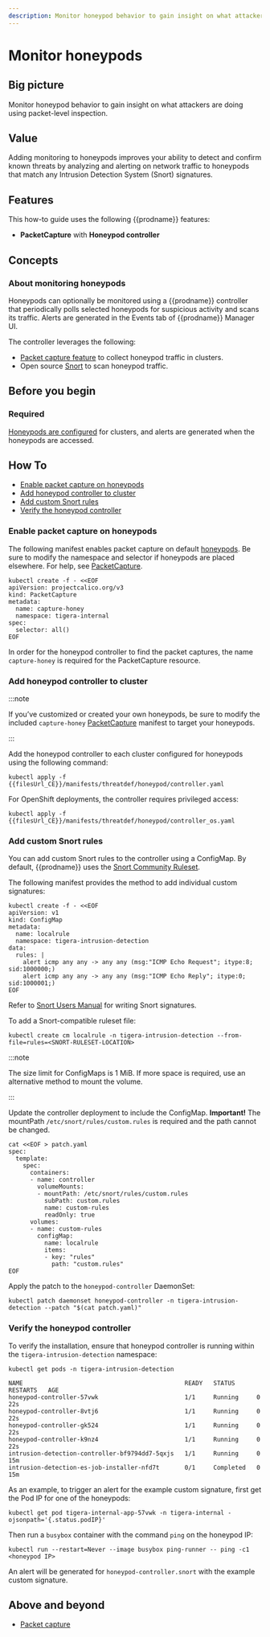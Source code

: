 ```yaml
---
description: Monitor honeypod behavior to gain insight on what attackers are doing.
---
```


# Monitor honeypods

## Big picture

Monitor honeypod behavior to gain insight on what attackers are doing using packet-level inspection.

## Value

Adding monitoring to honeypods improves your ability to detect and confirm known threats by analyzing and alerting on network traffic to honeypods that match any Intrusion Detection System (Snort) signatures.

## Features

This how-to guide uses the following {{prodname}} features:

- **PacketCapture** with **Honeypod controller**

## Concepts

### About monitoring honeypods

Honeypods can optionally be monitored using a {{prodname}} controller that periodically polls selected honeypods for suspicious activity and scans its traffic. Alerts are generated in the Events tab of {{prodname}} Manager UI.

The controller leverages the following:

- [Packet capture feature](/visibility/packetcapture) to collect honeypod traffic in clusters.
- Open source [Snort](https://www.snort.org/) to scan honeypod traffic.

## Before you begin

### Required

[Honeypods are configured](/threat/honeypod/honeypods) for clusters, and alerts are generated when the honeypods are accessed.

## How To

- [Enable packet capture on honeypods](#enable-packet-capture-on-honeypods)
- [Add honeypod controller to cluster](#add-honeypod-controller-to-cluster)
- [Add custom Snort rules](#add-custom-snort-rules)
- [Verify the honeypod controller](#verify-the-honeypod-controller)

### Enable packet capture on honeypods

The following manifest enables packet capture on default [honeypods](/threat/honeypod/honeypods).
Be sure to modify the namespace and selector if honeypods are placed elsewhere.
For help, see [PacketCapture](/visibility/packetcapture).

```batch
kubectl create -f - <<EOF
apiVersion: projectcalico.org/v3
kind: PacketCapture
metadata:
  name: capture-honey
  namespace: tigera-internal
spec:
  selector: all()
EOF
```

In order for the honeypod controller to find the packet captures, the name `capture-honey` is required for the PacketCapture resource.

### Add honeypod controller to cluster

:::note

If you’ve customized or created your own honeypods, be sure to modify the included `capture-honey` [PacketCapture](/visibility/packetcapture) manifest to target your honeypods.

:::

Add the honeypod controller to each cluster configured for honeypods using the following command:

```batch
kubectl apply -f {{filesUrl_CE}}/manifests/threatdef/honeypod/controller.yaml
```

For OpenShift deployments, the controller requires privileged access:

```batch
kubectl apply -f {{filesUrl_CE}}/manifests/threatdef/honeypod/controller_os.yaml
```

### Add custom Snort rules

You can add custom Snort rules to the controller using a ConfigMap. By default, {{prodname}} uses the [Snort Community Ruleset](https://www.snort.org/downloads/#rule-downloads).

The following manifest provides the method to add individual custom signatures:

```batch
kubectl create -f - <<EOF
apiVersion: v1
kind: ConfigMap
metadata:
  name: localrule
  namespace: tigera-intrusion-detection
data:
  rules: |
    alert icmp any any -> any any (msg:"ICMP Echo Request"; itype:8; sid:1000000;)
    alert icmp any any -> any any (msg:"ICMP Echo Reply"; itype:0; sid:1000001;)
EOF
```

Refer to [Snort Users Manual](https://www.snort.org/documents) for writing Snort signatures.

To add a Snort-compatible ruleset file:

```batch
kubectl create cm localrule -n tigera-intrusion-detection --from-file=rules=<SNORT-RULESET-LOCATION>
```

:::note

The size limit for ConfigMaps is 1 MiB. If more space is required, use an alternative method to mount the volume.

:::

Update the controller deployment to include the ConfigMap. **Important!** The mountPath `/etc/snort/rules/custom.rules` is required and the path cannot be changed.

```batch
cat <<EOF > patch.yaml
spec:
  template:
    spec:
      containers:
      - name: controller
        volumeMounts:
        - mountPath: /etc/snort/rules/custom.rules
          subPath: custom.rules
          name: custom-rules
          readOnly: true
      volumes:
      - name: custom-rules
        configMap:
          name: localrule
          items:
          - key: "rules"
            path: "custom.rules"
EOF
```

Apply the patch to the `honeypod-controller` DaemonSet:

```batch
kubectl patch daemonset honeypod-controller -n tigera-intrusion-detection --patch "$(cat patch.yaml)"
```

### Verify the honeypod controller

To verify the installation, ensure that honeypod controller is running within the `tigera-intrusion-detection` namespace:

```batch
kubectl get pods -n tigera-intrusion-detection
```

```shell
NAME                                             READY   STATUS      RESTARTS   AGE
honeypod-controller-57vwk                        1/1     Running     0          22s
honeypod-controller-8vtj6                        1/1     Running     0          22s
honeypod-controller-gk524                        1/1     Running     0          22s
honeypod-controller-k9nz4                        1/1     Running     0          22s
intrusion-detection-controller-bf9794dd7-5qxjs   1/1     Running     0          15m
intrusion-detection-es-job-installer-nfd7t       0/1     Completed   0          15m

```

As an example, to trigger an alert for the example custom signature, first get the Pod IP for one of the honeypods:

```batch
kubectl get pod tigera-internal-app-57vwk -n tigera-internal -ojsonpath='{.status.podIP}'
```

Then run a `busybox` container with the command `ping` on the honeypod IP:

```batch
kubectl run --restart=Never --image busybox ping-runner -- ping -c1 <honeypod IP>
```

An alert will be generated for `honeypod-controller.snort` with the example custom signature.

## Above and beyond

- [Packet capture](/visibility/packetcapture)

